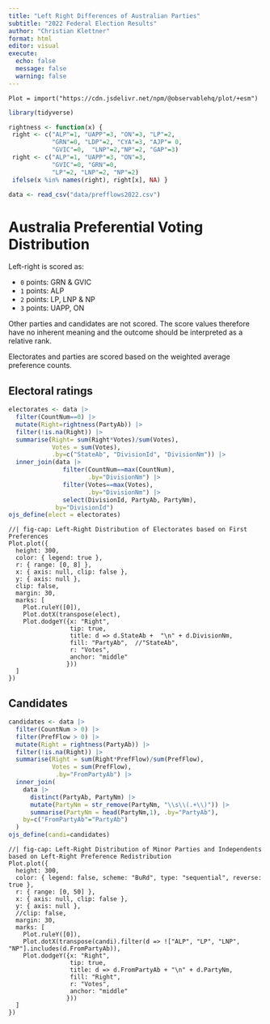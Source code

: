 ```yaml
---
title: "Left Right Differences of Australian Parties"
subtitle: "2022 Federal Election Results"
author: "Christian Klettner"
format: html
editor: visual
execute: 
  echo: false
  message: false 
  warning: false
---
```


```ojs
Plot = import("https://cdn.jsdelivr.net/npm/@observablehq/plot/+esm")
```

```r
library(tidyverse)

rightness <- function(x) { 
 right <- c("ALP"=1, "UAPP"=3, "ON"=3, "LP"=2,
            "GRN"=0, "LDP"=2, "CYA"=3, "AJP"= 0,
            "GVIC"=0,  "LNP"=2,"NP"=2, "GAP"=3) 
 right <- c("ALP"=1, "UAPP"=3, "ON"=3,
            "GVIC"=0, "GRN"=0, 
            "LP"=2, "LNP"=2, "NP"=2) 
 ifelse(x %in% names(right), right[x], NA) }

data <- read_csv("data/prefflows2022.csv") 
```

# Australia Preferential Voting Distribution 

Left-right is scored as: 

- `0` points: GRN & GVIC
- `1` points: ALP
- `2` points: LP, LNP & NP
- `3` points: UAPP, ON 

Other parties and candidates are not scored. The score values therefore have no inherent meaning and the outcome should be interpreted as a relative rank. 

Electorates and parties are scored based on the weighted average preference counts. 


## Electoral ratings

```r
electorates <- data |> 
  filter(CountNum==0) |> 
  mutate(Right=rightness(PartyAb)) |> 
  filter(!is.na(Right)) |> 
  summarise(Right= sum(Right*Votes)/sum(Votes), 
            Votes = sum(Votes),
            .by=c("StateAb", "DivisionId", "DivisionNm")) |> 
  inner_join(data |> 
               filter(CountNum==max(CountNum), 
                      .by="DivisionNm") |> 
               filter(Votes==max(Votes), 
                      .by="DivisionNm") |> 
               select(DivisionId, PartyAb, PartyNm), 
             by="DivisionId")
ojs_define(elect = electorates)
```

```ojs
//| fig-cap: Left-Right Distribution of Electorates based on First Preferences
Plot.plot({ 
  height: 300,
  color: { legend: true },
  r: { range: [0, 8] }, 
  x: { axis: null, clip: false }, 
  y: { axis: null },
  clip: false, 
  margin: 30,
  marks: [ 
    Plot.ruleY([0]),
    Plot.dotX(transpose(elect), 
    Plot.dodgeY({x: "Right", 
                 tip: true, 
                 title: d => d.StateAb +  "\n" + d.DivisionNm, 
                 fill: "PartyAb",  //"StateAb", 
                 r: "Votes", 
                 anchor: "middle" 
                }))
  ]
})
```


## Candidates 

```r
candidates <- data |> 
  filter(CountNum > 0) |> 
  filter(PrefFlow > 0) |> 
  mutate(Right = rightness(PartyAb)) |> 
  filter(!is.na(Right)) |> 
  summarise(Right = sum(Right*PrefFlow)/sum(PrefFlow), 
            Votes = sum(PrefFlow),
             .by="FromPartyAb") |>  
  inner_join(
    data |> 
      distinct(PartyAb, PartyNm) |> 
      mutate(PartyNm = str_remove(PartyNm, "\\s\\(.+\\)")) |> 
      summarise(PartyNm = head(PartyNm,1), .by="PartyAb"), 
    by=c("FromPartyAb"="PartyAb")
  )
ojs_define(candi=candidates)
```


```ojs
//| fig-cap: Left-Right Distribution of Minor Parties and Independents based on Left-Right Preference Redistribution
Plot.plot({ 
  height: 300, 
  color: { legend: false, scheme: "BuRd", type: "sequential", reverse: true },
  r: { range: [0, 50] }, 
  x: { axis: null, clip: false }, 
  y: { axis: null },
  //clip: false, 
  margin: 30,
  marks: [ 
    Plot.ruleY([0]),
    Plot.dotX(transpose(candi).filter(d => !["ALP", "LP", "LNP", "NP"].includes(d.FromPartyAb)), 
    Plot.dodgeY({x: "Right", 
                 tip: true, 
                 title: d => d.FromPartyAb + "\n" + d.PartyNm,
                 fill: "Right",
                 r: "Votes", 
                 anchor: "middle" 
                }))
  ]
})
```






